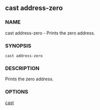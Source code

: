 
## cast address-zero

### NAME

cast address-zero - Prints the zero address.

### SYNOPSIS

`cast address-zero`

### DESCRIPTION

Prints the zero address.

### OPTIONS

<CommonOptions />

[cast](/cast/reference/overview)
